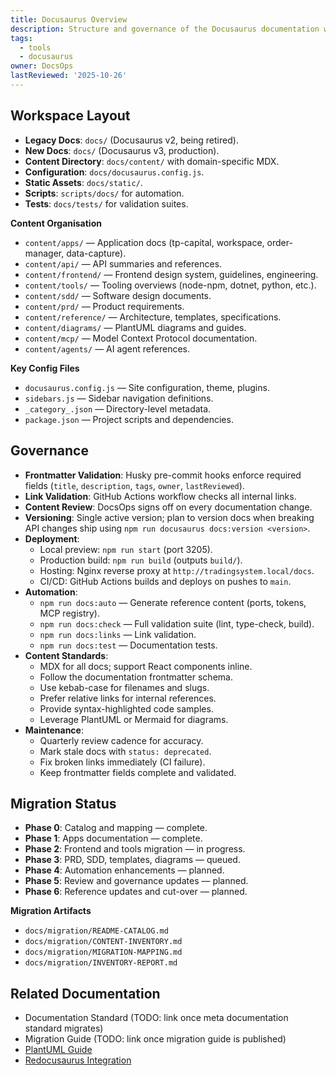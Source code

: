 ```yaml
---
title: Docusaurus Overview
description: Structure and governance of the Docusaurus documentation workspace.
tags:
  - tools
  - docusaurus
owner: DocsOps
lastReviewed: '2025-10-26'
---
```

## Workspace Layout

- **Legacy Docs**: `docs/` (Docusaurus v2, being retired).
- **New Docs**: `docs/` (Docusaurus v3, production).
- **Content Directory**: `docs/content/` with domain-specific MDX.
- **Configuration**: `docs/docusaurus.config.js`.
- **Static Assets**: `docs/static/`.
- **Scripts**: `scripts/docs/` for automation.
- **Tests**: `docs/tests/` for validation suites.

**Content Organisation**

- `content/apps/` — Application docs (tp-capital, workspace, order-manager, data-capture).
- `content/api/` — API summaries and references.
- `content/frontend/` — Frontend design system, guidelines, engineering.
- `content/tools/` — Tooling overviews (node-npm, dotnet, python, etc.).
- `content/sdd/` — Software design documents.
- `content/prd/` — Product requirements.
- `content/reference/` — Architecture, templates, specifications.
- `content/diagrams/` — PlantUML diagrams and guides.
- `content/mcp/` — Model Context Protocol documentation.
- `content/agents/` — AI agent references.

**Key Config Files**

- `docusaurus.config.js` — Site configuration, theme, plugins.
- `sidebars.js` — Sidebar navigation definitions.
- `_category_.json` — Directory-level metadata.
- `package.json` — Project scripts and dependencies.

## Governance

- **Frontmatter Validation**: Husky pre-commit hooks enforce required fields (`title`, `description`, `tags`, `owner`, `lastReviewed`).
- **Link Validation**: GitHub Actions workflow checks all internal links.
- **Content Review**: DocsOps signs off on every documentation change.
- **Versioning**: Single active version; plan to version docs when breaking API changes ship using `npm run docusaurus docs:version <version>`.
- **Deployment**:
  - Local preview: `npm run start` (port 3205).
  - Production build: `npm run build` (outputs `build/`).
  - Hosting: Nginx reverse proxy at `http://tradingsystem.local/docs`.
  - CI/CD: GitHub Actions builds and deploys on pushes to `main`.
- **Automation**:
  - `npm run docs:auto` — Generate reference content (ports, tokens, MCP registry).
  - `npm run docs:check` — Full validation suite (lint, type-check, build).
  - `npm run docs:links` — Link validation.
  - `npm run docs:test` — Documentation tests.
- **Content Standards**:
  - MDX for all docs; support React components inline.
  - Follow the documentation frontmatter schema.
  - Use kebab-case for filenames and slugs.
  - Prefer relative links for internal references.
  - Provide syntax-highlighted code samples.
  - Leverage PlantUML or Mermaid for diagrams.
- **Maintenance**:
  - Quarterly review cadence for accuracy.
  - Mark stale docs with `status: deprecated`.
  - Fix broken links immediately (CI failure).
  - Keep frontmatter fields complete and validated.

## Migration Status

- **Phase 0**: Catalog and mapping — complete.
- **Phase 1**: Apps documentation — complete.
- **Phase 2**: Frontend and tools migration — in progress.
- **Phase 3**: PRD, SDD, templates, diagrams — queued.
- **Phase 4**: Automation enhancements — planned.
- **Phase 5**: Review and governance updates — planned.
- **Phase 6**: Reference updates and cut-over — planned.

**Migration Artifacts**

- `docs/migration/README-CATALOG.md`
- `docs/migration/CONTENT-INVENTORY.md`
- `docs/migration/MIGRATION-MAPPING.md`
- `docs/migration/INVENTORY-REPORT.md`

## Related Documentation

- Documentation Standard (TODO: link once meta documentation standard migrates)
- Migration Guide (TODO: link once migration guide is published)
- [PlantUML Guide](../plantuml/overview)
- [Redocusaurus Integration](../redocusaurus/overview)
